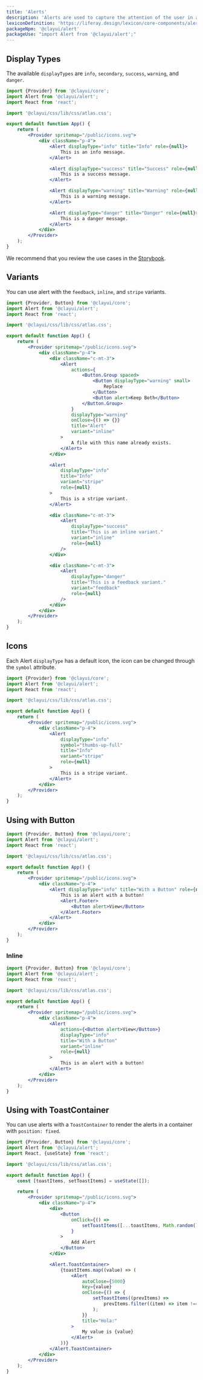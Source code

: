 ```yaml
---
title: 'Alerts'
description: 'Alerts are used to capture the attention of the user in an intrusive way.'
lexiconDefinition: 'https://liferay.design/lexicon/core-components/alerts/'
packageNpm: '@clayui/alert'
packageUse: "import Alert from '@clayui/alert';"
---
```


## Display Types

The available `displayTypes` are `info`, `secondary`, `success`, `warning`, and `danger`.

```jsx preview
import {Provider} from '@clayui/core';
import Alert from '@clayui/alert';
import React from 'react';

import '@clayui/css/lib/css/atlas.css';

export default function App() {
	return (
		<Provider spritemap="/public/icons.svg">
			<div className="p-4">
				<Alert displayType="info" title="Info" role={null}>
					This is an info message.
				</Alert>

				<Alert displayType="success" title="Success" role={null}>
					This is a success message.
				</Alert>

				<Alert displayType="warning" title="Warning" role={null}>
					This is a warning message.
				</Alert>

				<Alert displayType="danger" title="Danger" role={null}>
					This is a danger message.
				</Alert>
			</div>
		</Provider>
	);
}
```

We recommend that you review the use cases in the [Storybook](https://storybook.clayui.com/?path=/story/design-system-components-alert--default).

## Variants

You can use alert with the `feedback`, `inline`, and `stripe` variants.

```jsx preview
import {Provider, Button} from '@clayui/core';
import Alert from '@clayui/alert';
import React from 'react';

import '@clayui/css/lib/css/atlas.css';

export default function App() {
	return (
		<Provider spritemap="/public/icons.svg">
			<div className="p-4">
				<div className="c-mt-3">
					<Alert
						actions={
							<Button.Group spaced>
								<Button displayType="warning" small>
									Replace
								</Button>
								<Button alert>Keep Both</Button>
							</Button.Group>
						}
						displayType="warning"
						onClose={() => {}}
						title="Alert"
						variant="inline"
					>
						A file with this name already exists.
					</Alert>
				</div>

				<Alert
					displayType="info"
					title="Info"
					variant="stripe"
					role={null}
				>
					This is a stripe variant.
				</Alert>

				<div className="c-mt-3">
					<Alert
						displayType="success"
						title="This is an inline variant."
						variant="inline"
						role={null}
					/>
				</div>

				<div className="c-mt-3">
					<Alert
						displayType="danger"
						title="This is a feedback variant."
						variant="feedback"
						role={null}
					/>
				</div>
			</div>
		</Provider>
	);
}
```

## Icons

Each Alert `displayType` has a default icon, the icon can be changed through the `symbol` attribute.

```jsx preview
import {Provider} from '@clayui/core';
import Alert from '@clayui/alert';
import React from 'react';

import '@clayui/css/lib/css/atlas.css';

export default function App() {
	return (
		<Provider spritemap="/public/icons.svg">
			<div className="p-4">
				<Alert
					displayType="info"
					symbol="thumbs-up-full"
					title="Info"
					variant="stripe"
					role={null}
				>
					This is a stripe variant.
				</Alert>
			</div>
		</Provider>
	);
}
```

## Using with Button

```jsx preview
import {Provider, Button} from '@clayui/core';
import Alert from '@clayui/alert';
import React from 'react';

import '@clayui/css/lib/css/atlas.css';

export default function App() {
	return (
		<Provider spritemap="/public/icons.svg">
			<div className="p-4">
				<Alert displayType="info" title="With a Button" role={null}>
					This is an alert with a button!
					<Alert.Footer>
						<Button alert>View</Button>
					</Alert.Footer>
				</Alert>
			</div>
		</Provider>
	);
}
```

### Inline

```jsx preview
import {Provider, Button} from '@clayui/core';
import Alert from '@clayui/alert';
import React from 'react';

import '@clayui/css/lib/css/atlas.css';

export default function App() {
	return (
		<Provider spritemap="/public/icons.svg">
			<div className="p-4">
				<Alert
					actions={<Button alert>View</Button>}
					displayType="info"
					title="With a Button"
					variant="inline"
					role={null}
				>
					This is an alert with a button!
				</Alert>
			</div>
		</Provider>
	);
}
```

## Using with ToastContainer

You can use alerts with a `ToastContainer` to render the alerts in a container with `position: fixed`.

```jsx preview
import {Provider, Button} from '@clayui/core';
import Alert from '@clayui/alert';
import React, {useState} from 'react';

import '@clayui/css/lib/css/atlas.css';

export default function App() {
	const [toastItems, setToastItems] = useState([]);

	return (
		<Provider spritemap="/public/icons.svg">
			<div className="p-4">
				<div>
					<Button
						onClick={() =>
							setToastItems([...toastItems, Math.random() * 100])
						}
					>
						Add Alert
					</Button>
				</div>

				<Alert.ToastContainer>
					{toastItems.map((value) => (
						<Alert
							autoClose={5000}
							key={value}
							onClose={() => {
								setToastItems((prevItems) =>
									prevItems.filter((item) => item !== value)
								);
							}}
							title="Hola:"
						>
							My value is {value}
						</Alert>
					))}
				</Alert.ToastContainer>
			</div>
		</Provider>
	);
}
```
